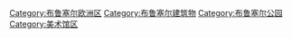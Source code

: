 {{catmore}}
{{Commons cat|Cinquantenaire}}

[[Category:布鲁塞尔欧洲区|Category:布鲁塞尔欧洲区]]
[[Category:布鲁塞尔建筑物|Category:布鲁塞尔建筑物]]
[[Category:布鲁塞尔公园|Category:布鲁塞尔公园]]
[[Category:美术馆区|Category:美术馆区]]
